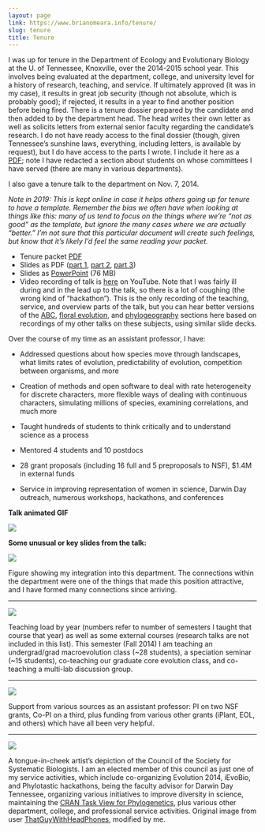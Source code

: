 ```yaml
---
layout: page
link: https://www.brianomeara.info/tenure/
slug: tenure
title: Tenure
---
```


I was up for tenure in the Department of Ecology and Evolutionary Biology at the U. of Tennessee, Knoxville, over the 2014-2015 school year. This involves being evaluated at the department, college, and university level for a history of research, teaching, and service. If ultimately approved (it was in my case), it results in great job security (though not absolute, which is probably good); if rejected, it results in a year to find another position before being fired.
There is a tenure dossier prepared by the candidate and then added to by the department head. The head writes their own letter as well as solicits letters from external senior faculty regarding the candidate's research. I do not have ready access to the final dossier (though, given Tennessee's sunshine laws, everything, including letters, is available by request), but I do have access to the parts I wrote. I include it here as a [PDF](files/OMearaTenurePacketPreliminary.pdf); note I have redacted a section about students on whose committees I have served (there are many in various departments).

I also gave a tenure talk to the department on Nov. 7, 2014.

*Note in 2019: This is kept online in case it helps others going up for tenure to have a template. Remember the bias we often have when looking at things like this: many of us tend to focus on the things where we're "not as good" as the template, but ignore the many cases where we are actually "better." I'm not sure that this particular document will create such feelings, but know that it's likely I'd feel the same reading your packet.*


* Tenure packet [PDF](files/OMearaTenurePacketPreliminary.pdf)
* Slides as PDF ([part 1](files/OMeara_Tenure_2014_part1.pdf), [part 2](files/OMeara_Tenure_2014_part2.pdf), [part 3](files/OMeara_Tenure_2014_part3.pdf))
* Slides as [PowerPoint](files/OMeara_Tenure_2014.pptx) (76 MB)
* Video recording of talk is [here](https://www.youtube.com/watch?v=cMky-utTWLk) on YouTube. Note that I was fairly ill during and in the lead up to the talk, so there is a lot of coughing (the wrong kind of "hackathon"). This is the only recording of the teaching, service, and overview parts of the talk, but you can hear better versions of the [ABC](https://www.youtube.com/watch?v=g6iL4kHbM54&list=UUzzg8khzVttwFpti4htKw7Q), [floral evolution](https://www.youtube.com/watch?v=gRQjS6M7BXE), and [phylogeography](https://www.youtube.com/watch?v=UC4Mj1K6c0k) sections here based on recordings of my other talks on these subjects, using similar slide decks.


Over the course of my time as an assistant professor, I have:


  * Addressed questions about how species move through landscapes, what limits rates of evolution, predictability of evolution, competition between organisms, and more


  * Creation of methods and open software to deal with rate heterogeneity for discrete characters, more flexible ways of dealing with continuous characters, simulating millions of species, examining correlations, and much more


  * Taught hundreds of students to think critically and to understand science as a process


  * Mentored 4 students and 10 postdocs


  * 28 grant proposals (including 16 full and 5 preproposals to NSF), $1.4M in external funds


  * Service in improving representation of women in science, Darwin Day outreach, numerous workshops, hackathons, and conferences

**Talk animated GIF**

![](files/OMearaTenureSlides.gif)

**Some unusual or key slides from the talk:**


![](files/OMearaTenureEEBNetwork2014.jpg)

Figure showing my integration into this department. The connections within the department were one of the things that made this position attractive, and I have formed many connections since arriving.


* * *


![](files/OMearaTenureTeaching.jpg)

Teaching load by year (numbers refer to number of semesters I taught that course that year) as well as some external courses (research talks are not included in this list). This semester (Fall 2014) I am teaching an undergrad/grad macroevolution class (~28 students), a speciation seminar (~15 students), co-teaching our graduate core evolution class, and co-teaching a multi-lab discussion group.


* * *


![](files/OMearaTenureFunding.jpg)

Support from various sources as an assistant professor: PI on two NSF grants, Co-PI on a third, plus funding from various other grants (iPlant, EOL, and others) which have all been very helpful.


* * *


![](files/OMearaTenureSSBCouncil.jpg)

A tongue-in-cheek artist's depiction of the Council of the Society for Systematic Biologists.
I am an elected member of this council as just one of my service activities, which include co-organizing Evolution 2014, iEvoBio, and Phylotastic hackathons, being the faculty advisor for Darwin Day Tennessee, organizing various initiatives to improve diversity in science, maintaining the [CRAN Task View for Phylogenetics](https://cran.r-project.org/web/views/Phylogenetics.html), plus various other department, college, and professional service activities.
Original image from user [ThatGuyWithHeadPhones](https://www.comicvine.com/forums/battles-7/akatsuki-vs-jedi-council-1451424/), modified by me.
